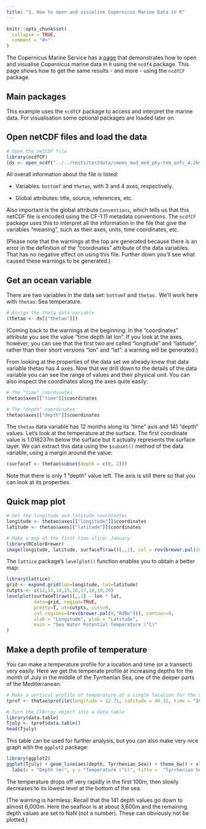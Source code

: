 ```yaml
---
title: "3. How to open and visualise Copernicus Marine Data in R"
---
```


```r
knitr::opts_chunk$set(
  collapse = TRUE,
  comment = "#>"
)
```

The Copernicus Marine Service has a [page](https://help.marine.copernicus.eu/en/articles/5040824-how-to-open-and-visualize-copernicus-marine-data-in-r) that demonstrates how to open and visualise Copernicus marine data in `R` using the `ncdf4` package. This page shows how to get the same results - and more - using the `ncdfCF` package.

## Main packages

This example uses the `ncdfCF` package to access and interpret the marine data. For visualisation some optional packages are loaded later on.

## Open netCDF files and load the data
```r
# Open the netCDF file
library(ncdfCF)
(ds <- open_ncdf("../../tests/testdata/cmems_mod_med_phy-tem_anfc_4.2km_P1M-m_1748594717636.nc"))
```

All overall information about the file is listed:

  - Variables: `bottomT` and `thetao`, with 3 and 4 axes, respectively.
  
  - Global attributes: title, source, references, etc.

Also important is the global attribute `Conventions`, which tells us that this netCDF file is encoded using the CF-1.11 metadata conventions. The `ncdfCF` package uses this to interpret all the information in the file that give the variables "meaning", such as their axes, units, time coordinates, etc.

(Please note that the warnings at the top are generated because there is an error in the definition of the "coordinates" attribute of the data variables. That has no negative effect on using this file. Further down you'll see what caused these warnings to be generated.)

## Get an ocean variable

There are two variables in the data set: `bottomT` and `thetao.` We'll work here with `thetao`: Sea temperature.

```r
# Assign the theta data variable
(thetao <- ds[["thetao"]])
```

(Coming back to the warnings at the beginning: In the "coordinates" attribute you see the value "time depth lat lon". If you look at the axes, however, you can see that the first two are called "longitude" and "latitude", rather than their short versions "lon" and "lat": a warning will be generated.)

From looking at the properties of the data set we already knew that data variable thetao has 4 axes. Now that we drill down to the details of the data variable you can see the range of values and their physical unit. You can also inspect the coordinates along the axes quite easily:

```r
# The "time" coordinates
thetao$axes[["time"]]$coordinates

# The "depth" coordinates
thetao$axes[["depth"]]$coordinates
```

The `thetao` data variable has 12 months along its "time" axis and 141 "depth" values. Let's look at the temperature at the surface. The first coordinate value is 1.018237m below the surface but it actually represents the surface layer. We can extract this data using the `$subset()` method of the data variable, using a margin around the value:

```r
(surfaceT <- thetao$subset(depth = c(0, 2)))
```

Note that there is only 1 "depth" value left. The axis is still there so that you can look at its properties.

## Quick map plot

```r
# Get the longitude and latitude coordinates
longitude <- thetao$axes[["longitude"]]$coordinates
latitude <- thetao$axes[["latitude"]]$coordinates

# Make a map of the first time slice: January
library(RColorBrewer)
image(longitude, latitude, surfaceT$raw()[,,1], col = rev(brewer.pal(10, "RdBu")))
```

The `lattice` package's `levelplot()` function enables you to obtain a better map:

```r
library(lattice)
grid <- expand.grid(lon=longitude, lat=latitude)
cutpts <- c(12,13,14,15,16,17,18,19,20)
levelplot(surfaceT$raw()[,,1] ~ lon * lat,
          data=grid, region=TRUE,
          pretty=T, at=cutpts, cuts=9,
          col.regions=(rev(brewer.pal(9,"RdBu"))), contour=0,
          xlab = "Longitude", ylab = "Latitude",
          main = "Sea Water Potential Temperature (°C)"
)
```

## Make a depth profile of temperature

You can make a temperature profile for a location and time (or a transect) very easily. Here we get the temperate profile at increasing depths for the month of July in the middle of the Tyrrhenian Sea, one of the deeper parts of the Mediterranean.

```r
# Make a vertical profile of temperature at a single location for the month of July 2024
tprof <- thetao$profile(longitude = 12.71, latitude = 40.33, time = "2024-07-01", .names = "Tyrrhenian_Sea")

# Turn the CFArray object into a data.table
library(data.table)
Tjuly <- tprof$data.table()
head(Tjuly)
```

This table can be used for further analysis, but you can also make very nice graph with the `ggplot2` package:

```r
library(ggplot2)
ggplot(Tjuly) + geom_line(aes(depth, Tyrrhenian_Sea)) + theme_bw() + xlim(0, 4000) + 
  labs(x = "Depth (m)", y = "Temperature (°C)", title =  "Tyrrhenian Sea", subtitle = "Location: 12.71E - 40.33N  Month: July 2024")
```

The temperature drops off very rapidly in the first 100m, then slowly decreases to its lowest level at the bottom of the sea.

(The warning is harmless: Recall that the 141 depth values go down to almost 6,000m. Here the seafloor is at about 3,600m and the remaining depth values are set to NaN (not a number). These can obviously not be plotted.)
